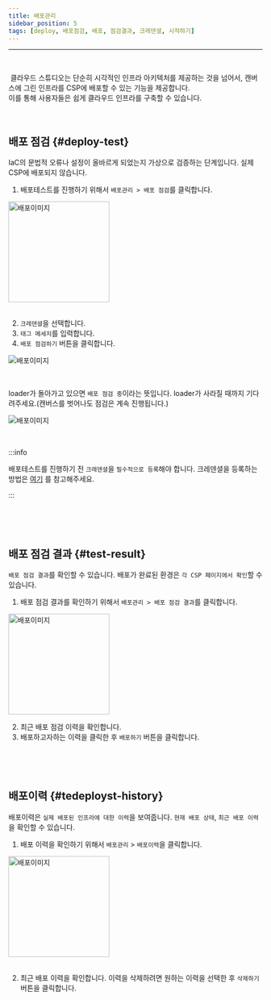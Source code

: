 ```yaml
---
title: 배포관리
sidebar_position: 5
tags: [deploy, 배포점검, 배포, 점검결과, 크레덴셜, 시작하기]
---
```




<hr />
<br />

&nbsp;클라우드 스튜디오는 단순히 시각적인 인프라 아키텍처를 제공하는 것을 넘어서, 캔버스에 그린 인프라를 CSP에 배포할 수 있는 기능을 제공합니다. <br /> 이를 통해 사용자들은 쉽게 클라우드 인프라를 구축할 수 있습니다.

<p>&nbsp;</p>

## 배포 점검 {#deploy-test}

IaC의 문법적 오류나 설정이 올바르게 되었는지 가상으로 검증하는 단계입니다. 실제 CSP에 배포되지 않습니다.

1. 배포테스트를 진행하기 위해서 `배포관리 > 배포 점검`를 클릭합니다.

<div className={styles.imgWrap}>
    <img src={deploy03} width="200px" alt="배포이미지" />
</div>

<br />

2. `크레덴셜`을 선택합니다.
3. `태그 메세지`를 입력합니다.
4. `배포 점검하기` 버튼을 클릭합니다.

<div className={styles.imgWrap}>
    <img src={deploy02} alt="배포이미지" />
</div>

<p>&nbsp;</p>

loader가 돌아가고 있으면 `배포 점검 중`이라는 뜻입니다. loader가 사라질 때까지 기다려주세요.(캔버스를 벗어나도 점검은 계속 진행됩니다.)

<div className={styles.imgWrap}>
    <img src={deploy04} alt="배포이미지" />
</div>

<p>&nbsp;</p>

:::info

배포테스트를 진행하기 전 `크레덴셜`을 `필수적으로 등록`해야 합니다. 크레덴셜을 등록하는 방법은 [여기](/docs/credential/createCredential.mdx) 를 참고해주세요.

:::

<p>&nbsp;</p>
<p>&nbsp;</p>

## 배포 점검 결과 {#test-result}

`배포 점검 결과`를 확인할 수 있습니다. 배포가 완료된 환경은 `각 CSP 페이지에서 확인`할 수 있습니다.

1. 배포 점검 결과를 확인하기 위해서 `배포관리 > 배포 점검 결과`를 클릭합니다.

<div className={styles.imgWrap}>
    <img src={deploy07} width="200px" alt="배포이미지" />
</div>

2. 최근 배포 점검 이력을 확인합니다.
3. 배포하고자하는 이력을 클릭한 후 `배포하기` 버튼을 클릭합니다.

<p>&nbsp;</p>
<p>&nbsp;</p>

## 배포이력 {#tedeployst-history}

배포이력은 `실제 배포된 인프라에 대한 이력`을 보여줍니다. `현재 배포 상태`, `최근 배포 이력`을 확인할 수 있습니다.

1. 배포 이력을 확인하기 위해서 `배포관리` > `배포이력`을 클릭합니다.

<div className={styles.imgWrap}>
    <img src={deploy01} width="200px" alt="배포이미지" />
</div>

<br />

2. 최근 배포 이력을 확인합니다. 이력을 삭제하려면 원하는 이력을 선택한 후 `삭제하기` 버튼을 클릭합니다.
